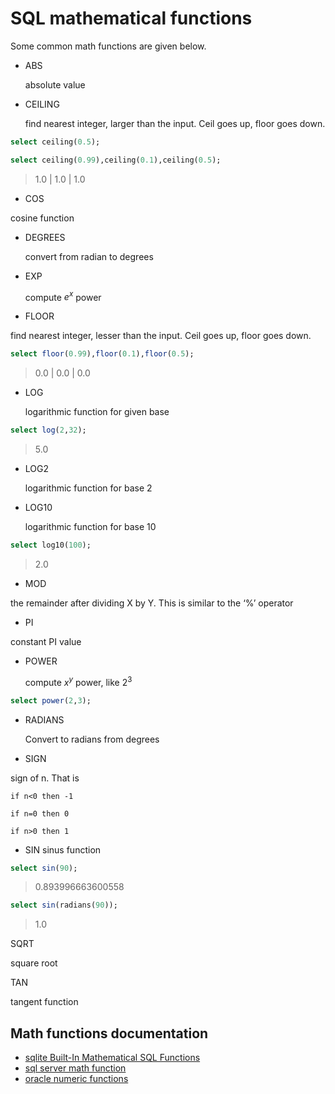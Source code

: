 # SQL mathematical functions

Some common math functions are given below.

- ABS

	absolute value

- CEILING

	find nearest integer, larger than the input.
	Ceil goes up, floor goes down.

```sql
select ceiling(0.5); 
```


```sql
select ceiling(0.99),ceiling(0.1),ceiling(0.5);
```
> 1.0 | 1.0 | 1.0



- COS

cosine function

- DEGREES

	convert from radian to degrees

- EXP

	compute $e^x$ power

- FLOOR

find nearest integer, lesser than the input.
Ceil goes up, floor goes down.


```sql
select floor(0.99),floor(0.1),floor(0.5);
```

> 0.0 | 0.0 | 0.0


- LOG

	logarithmic function for given base

```sql
select log(2,32);  
```

> 5.0         

- LOG2

	logarithmic function for base 2

- LOG10

	logarithmic function for base 10

```sql
select log10(100);                                                                           
```

> 2.0         

- MOD

the remainder after dividing X by Y. This is similar to the '%' operator



- PI

constant PI value

- POWER

	compute $x^y$ power, like $2^3$ 


```sql
select power(2,3); 
```

- RADIANS

	Convert to radians from degrees



- SIGN

sign of n. That is

```math
if n<0 then -1

if n=0 then 0 

if n>0 then 1 
```



- SIN
sinus function

```sql
select sin(90); 
```

> 0.893996663600558


```sql
select sin(radians(90)); 
```

> 1.0

SQRT

square root



TAN

tangent function


## Math functions documentation

- [sqlite Built-In Mathematical SQL Functions](https://www.sqlite.org/lang_mathfunc.html)
- [sql server math function](https://learn.microsoft.com/en-us/sql/t-sql/functions/mathematical-functions-transact-sql?view=sql-server-ver16)
- [oracle numeric functions](https://docs.oracle.com/en/database/oracle/oracle-database/23/sqlrf/Single-Row-Functions.html#GUID-AC0E8A99-5097-4147-8295-C88EAC5AA362)